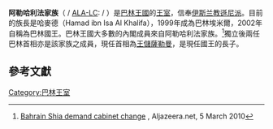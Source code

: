 {{Royal house|
|surname       = 阿勒哈利法
|estate        = Bahrain
|coat of arms  = [[Image:Coat_of_arms_of_Bahrain.svg|180px]]
|country       = [[巴林|巴林]]
|parent house  = Anizzah → Bani Utbah
|titles        = 巴林國王<br/>巴林埃米爾<br/>巴林哈基姆
|founder       = 哈利法·本·穆罕默德<ref>[http://www.bahrainroyalstud.com/alkhalifa.htm History of the Ruling Family of Bahrain] {{webarchive|url=https://web.archive.org/web/20101110024347/http://www.bahrainroyalstud.com/alkhalifa.htm |date=2010-11-10 }}</ref>
|current head  = [[哈迈德·本·伊萨·本·萨勒曼·阿勒哈利法|哈迈德·本·伊萨·阿勒哈利法]]
|founding year = 1766年<ref>The year the family settled in Zubarah</ref>
|nationality   =
}}
'''阿勒哈利法家族'''（{{lang-ar|آل خليفة}} / [[ALA-LC_Romanization|ALA-LC]]: {{transl|ar|Āl Khalīfah}} / {{lang-en|The house of Khalifa}}）是[[巴林王國|巴林王國]]的[[王室|王室]]，信奉[[伊斯兰教|伊斯兰教]][[遜尼派|遜尼派]]。目前的族長是哈麥德（Hamad ibn Isa Al Khalifa），1999年成為巴林埃米爾，2002年自稱為巴林國王。巴林王國大多數的內閣成員來自阿勒哈利法家族。<ref>[http://english.aljazeera.net/news/middleeast/2010/03/2010356756685605.html Bahrain Shia demand cabinet change] {{Wayback|url=http://english.aljazeera.net/news/middleeast/2010/03/2010356756685605.html |date=20110204093047 }}, Aljazeera.net, 5 March 2010</ref>獨立後兩任巴林首相亦是該家族之成員，現任首相為[[薩勒曼_(巴林王儲)|王儲薩勒曼]]，是現任國王的長子。

==參考文獻==
{{reflist}}

[[Category:巴林王室|Category:巴林王室]]